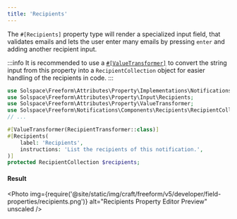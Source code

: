 ```yaml
---
title: 'Recipients'
---
```



The `#[Recipients]` property type will render a specialized input field, that validates emails and lets the user
enter many emails by pressing `enter` and adding another recipient input.

:::info
It is recommended to use a [`#[ValueTransformer]`](#value-transformers) to convert the string input
from this property into a `RecipientCollection` object for easier handling of the recipients in code.
:::

```php showLineNumbers
use Solspace\Freeform\Attributes\Property\Implementations\Notifications\Recipients\RecipientTransformer;
use Solspace\Freeform\Attributes\Property\Input\Recipients;
use Solspace\Freeform\Attributes\Property\ValueTransformer;
use Solspace\Freeform\Notifications\Components\Recipients\RecipientCollection;
// ...

#[ValueTransformer(RecipientTransformer::class)]
#[Recipients(
    label: 'Recipients',
    instructions: 'List the recipients of this notification.',
)]
protected RecipientCollection $recipients;
```

#### Result

<Photo
  img={require('@site/static/img/craft/freeform/v5/developer/field-properties/recipients.png')}
  alt="Recipients Property Editor Preview"
  unscaled
/>
